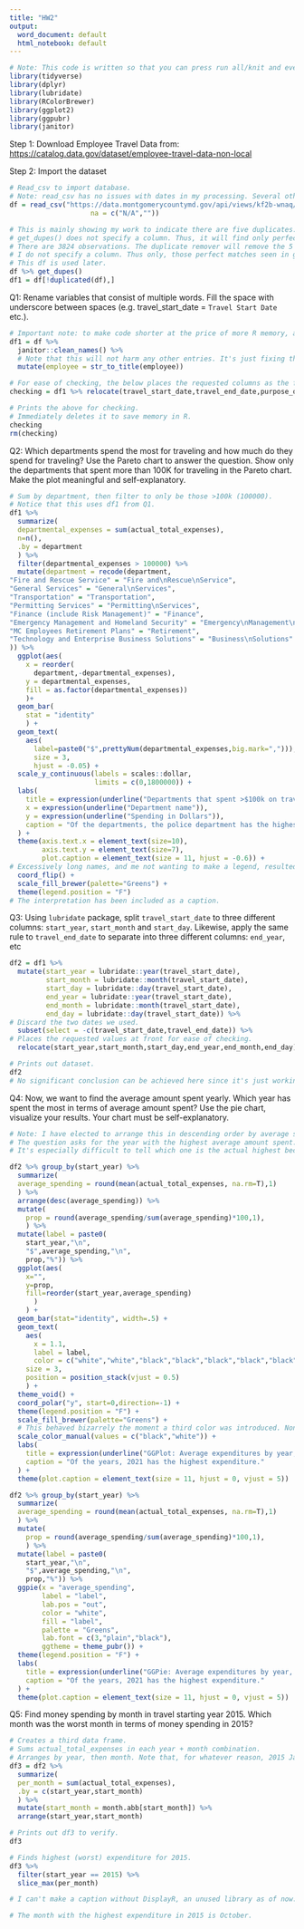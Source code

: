 ```yaml
---
title: "HW2"
output:
  word_document: default
  html_notebook: default
---
```


```r
# Note: This code is written so that you can press run all/knit and everything will immediately print out.
library(tidyverse)
library(dplyr)
library(lubridate)
library(RColorBrewer)
library(ggplot2)
library(ggpubr)
library(janitor)
```


Step 1: Download Employee Travel Data from:  
<https://catalog.data.gov/dataset/employee-travel-data-non-local>

Step 2: Import the dataset

```r
# Read_csv to import database.
# Note: read_csv has no issues with dates in my processing. Several others, for some reason, ended up with periods. Not sure why.
df = read_csv("https://data.montgomerycountymd.gov/api/views/kf2b-wnaq/rows.csv",
                    na = c("N/A",""))

# This is mainly showing my work to indicate there are five duplicates.
# get_dupes() does not specify a column. Thus, it will find only perfect matches.
# There are 3824 observations. The duplicate remover will remove the 5 perfect matches. seen below.
# I do not specify a column. Thus only, those perfect matches seen in get_dupes() will be removed.
# This df is used later.
df %>% get_dupes()
df1 = df[!duplicated(df),]
```


Q1: Rename variables that consist of multiple words. Fill the space with underscore between spaces (e.g. travel_start_date = `Travel Start Date` etc.).  
```r
# Important note: to make code shorter at the price of more R memory, all of my code has been written to rely on modifying a dataset in a prior question (e.g. Q2 will use df1, created in Q1 below). Do not run code out of order.
df1 = df %>% 
  janitor::clean_names() %>%
  # Note that this will not harm any other entries. It's just fixing the inconsistent capitalization. I am aware several columns mention SID and ISB designations, whatever they are, that shouldn't be uncapitalized, but as of now I'm not certain how to go about making this conditional.
  mutate(employee = str_to_title(employee))

# For ease of checking, the below places the requested columns as the first ones.
checking = df1 %>% relocate(travel_start_date,travel_end_date,purpose_of_travel,actual_total_expenses)

# Prints the above for checking.
# Immediately deletes it to save memory in R.
checking
rm(checking)
```

Q2: Which departments spend the most for traveling and how much do they spend for traveling?
Use the Pareto chart to answer the question. Show only the departments that spent more than 100K for traveling in the Pareto chart.  Make the plot meaningful and self-explanatory.
```r
# Sum by department, then filter to only be those >100k (100000).
# Notice that this uses df1 from Q1.
df1 %>% 
  summarize(
  departmental_expenses = sum(actual_total_expenses),
  n=n(),
  .by = department
  ) %>%   
  filter(departmental_expenses > 100000) %>% 
  mutate(department = recode(department,
"Fire and Rescue Service" = "Fire and\nRescue\nService",
"General Services" = "General\nServices",
"Transportation" = "Transportation",
"Permitting Services" = "Permitting\nServices",
"Finance (include Risk Management)" = "Finance",
"Emergency Management and Homeland Security" = "Emergency\nManagement\nand Homeland\nSecurity",
"MC Employees Retirement Plans" = "Retirement",
"Technology and Enterprise Business Solutions" = "Business\nSolutions"
)) %>%  
  ggplot(aes(
    x = reorder(
      department,-departmental_expenses),
    y = departmental_expenses,
    fill = as.factor(departmental_expenses))
    )+
  geom_bar(
    stat = "identity"
    ) +
  geom_text(
    aes(
      label=paste0("$",prettyNum(departmental_expenses,big.mark=","))),
      size = 3, 
      hjust = -0.05) +
  scale_y_continuous(labels = scales::dollar,
                     limits = c(0,1800000)) +
  labs(
    title = expression(underline("Departments that spent >$100k on travel, lowest to highest")),
    x = expression(underline("Department name")),
    y = expression(underline("Spending in Dollars")),
    caption = "Of the departments, the police department has the highest expenditures."
  ) +
  theme(axis.text.x = element_text(size=10),
        axis.text.y = element_text(size=7),
        plot.caption = element_text(size = 11, hjust = -0.6)) +
# Excessively long names, and me not wanting to make a legend, resulted in me instead using coord_flip to make the names readable.
  coord_flip() +
  scale_fill_brewer(palette="Greens") +
  theme(legend.position = "F") 
# The interpretation has been included as a caption.
```

Q3: Using `lubridate` package, split `travel_start_date` to three different columns: `start_year`, `start_month` and `start_day`.  Likewise, apply the same rule to `travel_end_date` to separate into three different columns: `end_year`, etc
```r
df2 = df1 %>%
  mutate(start_year = lubridate::year(travel_start_date),
         start_month = lubridate::month(travel_start_date),
         start_day = lubridate::day(travel_start_date),
         end_year = lubridate::year(travel_start_date),
         end_month = lubridate::month(travel_start_date),
         end_day = lubridate::day(travel_start_date)) %>%
# Discard the two dates we used.
  subset(select = -c(travel_start_date,travel_end_date)) %>%
# Places the requested values at front for ease of checking.
  relocate(start_year,start_month,start_day,end_year,end_month,end_day)

# Prints out dataset.
df2
# No significant conclusion can be achieved here since it's just working the data.
```

Q4: Now, we want to find the average amount spent yearly.  Which year has spent the most in terms of average amount spent?  Use the pie chart, visualize your results.  Your chart must be self-explanatory.
```r
# Note: I have elected to arrange this in descending order by average spending.
# The question asks for the year with the highest average amount spent. Thus, I feel it is more justified to organize by average spending, so anyone can, at-a-glance, find the highest expenditures and begin investigating that specific year, rather than have to look through all 8 years.
# It's especially difficult to tell which one is the actual highest because the values are ridiculously similar and pie charts aren't great for distinguishing actual differences between values.

df2 %>% group_by(start_year) %>%
  summarize(
  average_spending = round(mean(actual_total_expenses, na.rm=T),1)
  ) %>%
  arrange(desc(average_spending)) %>%
  mutate(
    prop = round(average_spending/sum(average_spending)*100,1),
    ) %>%
  mutate(label = paste0(
    start_year,"\n",
    "$",average_spending,"\n",
    prop,"%")) %>%
  ggplot(aes(
    x="", 
    y=prop, 
    fill=reorder(start_year,average_spending)
      )
    ) +
  geom_bar(stat="identity", width=.5) +
  geom_text(
    aes(
      x = 1.1,
      label = label,
      color = c("white","white","black","black","black","black","black","black","black")),
    size = 3,
    position = position_stack(vjust = 0.5)
    ) +
  theme_void() +
  coord_polar("y", start=0,direction=-1) +
  theme(legend.position = "F") +
  scale_fill_brewer(palette="Greens") +
  # This behaved bizarrely the moment a third color was introduced. Nonetheless, this works to make the final two pie slices more legible.
  scale_color_manual(values = c("black","white")) +
  labs(
    title = expression(underline("GGPlot: Average expenditures by year, highest to lowest")),
    caption = "Of the years, 2021 has the highest expenditure."
  ) +
  theme(plot.caption = element_text(size = 11, hjust = 0, vjust = 5)) 

df2 %>% group_by(start_year) %>%
  summarize(
  average_spending = round(mean(actual_total_expenses, na.rm=T),1)
  ) %>%
  mutate(
    prop = round(average_spending/sum(average_spending)*100,1),
    ) %>%
  mutate(label = paste0(
    start_year,"\n",
    "$",average_spending,"\n",
    prop,"%")) %>%
  ggpie(x = "average_spending", 
        label = "label", 
        lab.pos = "out",
        color = "white",
        fill = "label",
        palette = "Greens",
        lab.font = c(3,"plain","black"),
        ggtheme = theme_pubr()) +
  theme(legend.position = "F") +
  labs(
    title = expression(underline("GGPie: Average expenditures by year, sorted by year")),
    caption = "Of the years, 2021 has the highest expenditure."
  ) +
  theme(plot.caption = element_text(size = 11, hjust = 0, vjust = 5)) 
```

Q5: Find money spending by month in travel starting year 2015.  Which month was the worst month in terms of money spending in 2015?
```r
# Creates a third data frame.
# Sums actual_total_expenses in each year + month combination.
# Arranges by year, then month. Note that, for whatever reason, 2015 Jan/Feb don't exist.
df3 = df2 %>% 
  summarize(
  per_month = sum(actual_total_expenses),
  .by = c(start_year,start_month)
  ) %>% 
  mutate(start_month = month.abb[start_month]) %>%
  arrange(start_year,start_month)

# Prints out df3 to verify.
df3

# Finds highest (worst) expenditure for 2015.
df3 %>% 
  filter(start_year == 2015) %>% 
  slice_max(per_month)

# I can't make a caption without DisplayR, an unused library as of now. Interpretation is attached below.

# The month with the highest expenditure in 2015 is October.
```
